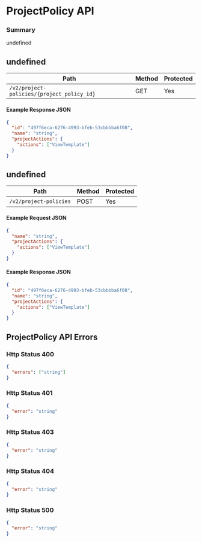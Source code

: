 # ProjectPolicy API

### Summary

undefined

## undefined

| Path                                       | Method | Protected |
| ------------------------------------------ | ------ | --------- |
| `/v2/project-policies/{project_policy_id}` | GET    | Yes       |

#### Example Response JSON

```json copy
{
  "id": "497f6eca-6276-4993-bfeb-53cbbbba6f08",
  "name": "string",
  "projectActions": {
    "actions": ["ViewTemplate"]
  }
}
```

## undefined

| Path                   | Method | Protected |
| ---------------------- | ------ | --------- |
| `/v2/project-policies` | POST   | Yes       |

#### Example Request JSON

```json copy
{
  "name": "string",
  "projectActions": {
    "actions": ["ViewTemplate"]
  }
}
```

#### Example Response JSON

```json copy
{
  "id": "497f6eca-6276-4993-bfeb-53cbbbba6f08",
  "name": "string",
  "projectActions": {
    "actions": ["ViewTemplate"]
  }
}
```

## ProjectPolicy API Errors

### Http Status 400

```json copy
{
  "errors": ["string"]
}
```

### Http Status 401

```json copy
{
  "error": "string"
}
```

### Http Status 403

```json copy
{
  "error": "string"
}
```

### Http Status 404

```json copy
{
  "error": "string"
}
```

### Http Status 500

```json copy
{
  "error": "string"
}
```
